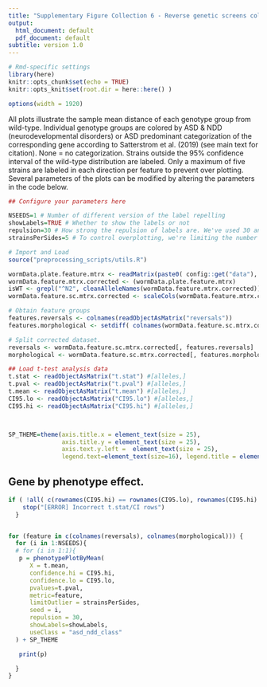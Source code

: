```yaml
---
title: "Supplementary Figure Collection 6 - Reverse genetic screens colored by ASD & NDD or ASD predominant categorization"
output:
  html_document: default
  pdf_document: default
subtitle: version 1.0
---
```


```r
# Rmd-specific settings
library(here)
knitr::opts_chunk$set(echo = TRUE)
knitr::opts_knit$set(root.dir = here::here() )

options(width = 1920)

```

All plots illustrate the sample mean distance of each genotype group from wild-type. Individual genotype groups are colored by ASD & NDD (neurodevelopmental disorders) or ASD predominant categorization of the corresponding gene according to Satterstrom et al. (2019) (see main text for citation). None = no categorization. Strains outside the 95% confidence interval of the wild-type distribution are labeled. Only a maximum of five strains are labeled in each direction per feature to prevent over plotting. Several parameters of the plots can be modified by altering the parameters in the code below. 

```r
## Configure your parameters here

NSEEDS=1 # Number of different version of the label repelling 
showLabels=TRUE # Whether to show the labels or not
repulsion=30 # How strong the repulsion of labels are. We've used 30 and 50.
strainsPerSides=5 # To control overplotting, we're limiting the number of labels shown to maximum 10 on each side of the wild-type.
```


```r
# Import and Load
source("preprocessing_scripts/utils.R")

wormData.plate.feature.mtrx <- readMatrix(paste0( config::get("data"), "/wormData.plate.feature.mtrx") )
wormData.feature.mtrx.corrected <- (wormData.plate.feature.mtrx)
isWT <- grepl("^N2", cleanAlleleNames(wormData.feature.mtrx.corrected))
wormData.feature.sc.mtrx.corrected <- scaleCols(wormData.feature.mtrx.corrected)

# Obtain feature groups
features.reversals <- colnames(readObjectAsMatrix("reversals"))
features.morphological <- setdiff( colnames(wormData.feature.sc.mtrx.corrected), features.reversals )

# Split corrected dataset.
reversals <- wormData.feature.sc.mtrx.corrected[, features.reversals]
morphological <- wormData.feature.sc.mtrx.corrected[, features.morphological]

## Load t-test analysis data
t.stat <- readObjectAsMatrix("t.stat") #[alleles,]
t.pval <- readObjectAsMatrix("t.pval") #[alleles,]
t.mean <- readObjectAsMatrix("t.mean") #[alleles,]
CI95.lo <- readObjectAsMatrix("CI95.lo") #[alleles,]
CI95.hi <- readObjectAsMatrix("CI95.hi") #[alleles,]



SP_THEME=theme(axis.title.x = element_text(size = 25),
               axis.title.y = element_text(size = 25),
               axis.text.y.left =  element_text(size = 25),
               legend.text=element_text(size=16), legend.title = element_text(size=19))
```


## Gene by phenotype effect.
```r

if ( !all( c(rownames(CI95.hi) == rownames(CI95.lo), rownames(CI95.hi) == rownames(t.stat)) ) ){
    stop("[ERROR] Incorrect t.stat/CI rows")
  }


for (feature in c(colnames(reversals), colnames(morphological))) {
  for (i in 1:NSEEDS){
  # for (i in 1:1){
   p = phenotypePlotByMean(
      X = t.mean,
      confidence.hi = CI95.hi,
      confidence.lo = CI95.lo,
      pvalues=t.pval,
      metric=feature,
      limitOutlier = strainsPerSides,
      seed = i,
      repulsion = 30,
      showLabels=showLabels,
      useClass = "asd_ndd_class"
  ) + SP_THEME

   print(p)

  }
}


```

